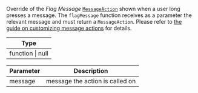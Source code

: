 Override of the *Flag Message* [`MessageAction`](/reactnative/object-types/message-action) shown when a user long presses a message.
The `flagMessage` function receives as a parameter the relevant message and must return a `MessageAction`.
Please refer to [the guide on customizing message actions](../../../../guides/message_actions_customization.mdx) for details.

| Type |
| - |
| function \| null |

| Parameter | Description |
| - | - |
| message	| message the action is called on |